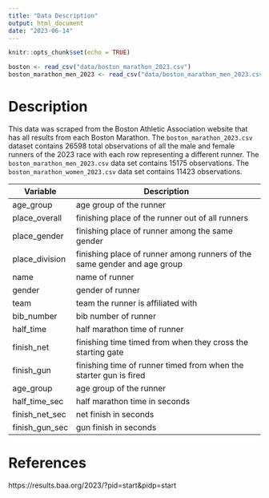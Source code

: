 ```yaml
---
title: "Data Description"
output: html_document
date: "2023-06-14"
---
```


```r
knitr::opts_chunk$set(echo = TRUE)

boston <- read_csv("data/boston_marathon_2023.csv")
boston_marathon_men_2023 <- read_csv("data/boston_marathon_men_2023.csv")
```

# Description
This data was scraped from the Boston Athletic Association website that has all results from each Boston Marathon. The `boston_marathon_2023.csv` dataset contains 26598 total observations of all the male and female runners of the 2023 race with each row representing a different runner.
The `boston_marathon_men_2023.csv` data set contains 15175 observations.
The `boston_marathon_women_2023.csv` data set contains 11423 observations. 

| Variable | Description |
|----|-------------|
| age_group | age group of the runner |
| place_overall | finishing place of the runner out of all runners |
| place_gender | finishing place of runner among the same gender |
| place_division | finishing place of runner among runners of the same gender and age group |
| name | name of runner |
| gender | gender of runner |
| team | team the runner is affiliated with |
| bib_number | bib number of runner |
| half_time | half marathon time of runner |
| finish_net | finishing time timed from when they cross the starting gate |
| finish_gun | finishing time of runner timed from when the starter gun is fired |
| age_group | age group of the runner |
| half_time_sec | half marathon time in seconds |
| finish_net_sec | net finish in seconds |
| finish_gun_sec | gun finish in seconds 

# References 
https://results.baa.org/2023/?pid=start&pidp=start



